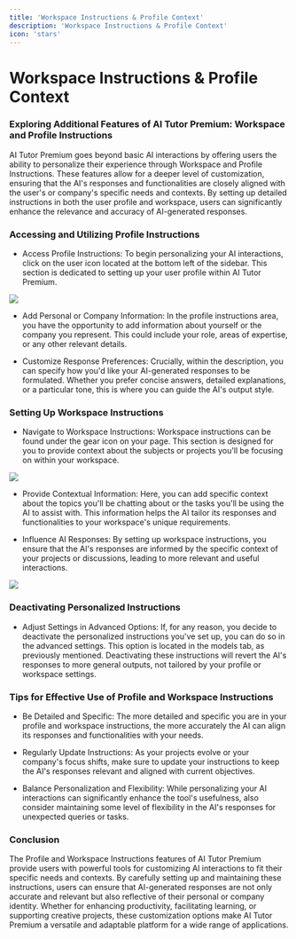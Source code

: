 ```yaml
---
title: 'Workspace Instructions & Profile Context'
description: 'Workspace Instructions & Profile Context'
icon: 'stars'
---
```


Workspace Instructions & Profile Context
========================================

### Exploring Additional Features of AI Tutor Premium: Workspace and Profile Instructions

AI Tutor Premium goes beyond basic AI interactions by offering users the ability to personalize their experience through Workspace and Profile Instructions. These features allow for a deeper level of customization, ensuring that the AI's responses and functionalities are closely aligned with the user's or company's specific needs and contexts. By setting up detailed instructions in both the user profile and workspace, users can significantly enhance the relevance and accuracy of AI-generated responses.

### Accessing and Utilizing Profile Instructions

-   Access Profile Instructions: To begin personalizing your AI interactions, click on the user icon located at the bottom left of the sidebar. This section is dedicated to setting up your user profile within AI Tutor Premium.

![](https://docs.myapps.ai/storage/page_media/b5a4023d-e68a-44ec-b118-c302d90d837c.png)

-   Add Personal or Company Information: In the profile instructions area, you have the opportunity to add information about yourself or the company you represent. This could include your role, areas of expertise, or any other relevant details.

-   Customize Response Preferences: Crucially, within the description, you can specify how you'd like your AI-generated responses to be formulated. Whether you prefer concise answers, detailed explanations, or a particular tone, this is where you can guide the AI's output style.

### Setting Up Workspace Instructions

-   Navigate to Workspace Instructions: Workspace instructions can be found under the gear icon on your page. This section is designed for you to provide context about the subjects or projects you'll be focusing on within your workspace.

![](https://docs.myapps.ai/storage/page_media/a435aa41-bb51-4a8b-828e-99fa57cf0f0f.png)

-   Provide Contextual Information: Here, you can add specific context about the topics you'll be chatting about or the tasks you'll be using the AI to assist with. This information helps the AI tailor its responses and functionalities to your workspace's unique requirements.

-   Influence AI Responses: By setting up workspace instructions, you ensure that the AI's responses are informed by the specific context of your projects or discussions, leading to more relevant and useful interactions.

![](https://docs.myapps.ai/storage/page_media/186f4b2e-3ac9-43d5-b48a-a6293c7b553c.png)

### Deactivating Personalized Instructions

-   Adjust Settings in Advanced Options: If, for any reason, you decide to deactivate the personalized instructions you've set up, you can do so in the advanced settings. This option is located in the models tab, as previously mentioned. Deactivating these instructions will revert the AI's responses to more general outputs, not tailored by your profile or workspace settings.

### Tips for Effective Use of Profile and Workspace Instructions

-   Be Detailed and Specific: The more detailed and specific you are in your profile and workspace instructions, the more accurately the AI can align its responses and functionalities with your needs.

-   Regularly Update Instructions: As your projects evolve or your company's focus shifts, make sure to update your instructions to keep the AI's responses relevant and aligned with current objectives.

-   Balance Personalization and Flexibility: While personalizing your AI interactions can significantly enhance the tool's usefulness, also consider maintaining some level of flexibility in the AI's responses for unexpected queries or tasks.

### Conclusion

The Profile and Workspace Instructions features of AI Tutor Premium provide users with powerful tools for customizing AI interactions to fit their specific needs and contexts. By carefully setting up and maintaining these instructions, users can ensure that AI-generated responses are not only accurate and relevant but also reflective of their personal or company identity. Whether for enhancing productivity, facilitating learning, or supporting creative projects, these customization options make AI Tutor Premium a versatile and adaptable platform for a wide range of applications.
